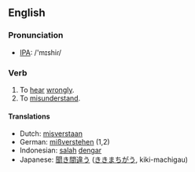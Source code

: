 ==English==
=== Pronunciation ===
*[[w:IPA|IPA]]: /'mɪshiɾ/

=== Verb ===
{{irregverb|'''to mishear'''|'''[[mishears]]'''|'''[[misheard]]'''|'''[[misheard]]'''|'''[[mishearing]]'''}}

# To [[hear]] [[wrongly]].
# To [[misunderstand]].

==== Translations ====
*Dutch: [[misverstaan]]
*German: [[mißverstehen]] (1,2)
*Indonesian: [[salah]] [[dengar]]
*Japanese: [[聞き間違う]] ([[ききまちがう]], kiki-machigau)